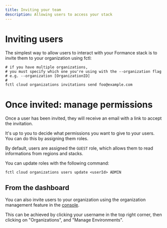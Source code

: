 ```yaml
---
title: Inviting your team
description: Allowing users to access your stack
---
```


# Inviting users

The simplest way to allow users to interact with your Formance stack is to invite them to your organization using fctl:

```shell
# if you have multiple organizations,
# you must specify which one you're using with the --organization flag
# e.g. --organization [OrganizationID]
#
fctl cloud organizations invitations send foo@example.com
```

# Once invited: manage permissions

Once a user has been invited, they will receive an email with a link to accept the invitation.

It's up to you to decide what permissions you want to give to your users. You can do this by assigning them roles.

By default, users are assigned the `GUEST` role, which allows them to read informations from regions and stacks.

You can update roles with the following command:
```
fctl cloud organizations users update <userId> ADMIN 
```



## From the dashboard

You can also invite users to your organization using the organization management feature in the [console](https://console.formance.cloud).

This can be achieved by clicking your username in the top right corner, then clicking on "Organizations", and "Manage Environments".

